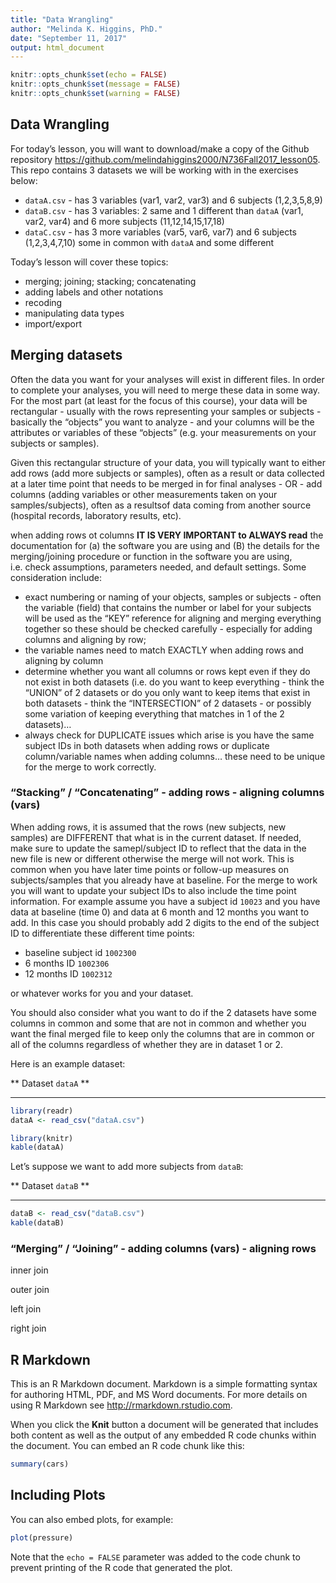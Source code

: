 ```yaml
---
title: "Data Wrangling"
author: "Melinda K. Higgins, PhD."
date: "September 11, 2017"
output: html_document
---
```


```r
knitr::opts_chunk$set(echo = FALSE)
knitr::opts_chunk$set(message = FALSE)
knitr::opts_chunk$set(warning = FALSE)
```

## Data Wrangling

For today's lesson, you will want to download/make a copy of the Github repository [https://github.com/melindahiggins2000/N736Fall2017_lesson05](https://github.com/melindahiggins2000/N736Fall2017_lesson05). This repo contains 3 datasets we will be working with in the exercises below: 

* `dataA.csv` - has 3 variables (var1, var2, var3) and 6 subjects (1,2,3,5,8,9)
* `dataB.csv` - has 3 variables: 2 same and 1 different than `dataA` (var1, var2, var4) and 6 more subjects (11,12,14,15,17,18)
* `dataC.csv` - has 3 more variables (var5, var6, var7) and 6 subjects (1,2,3,4,7,10) some in common with `dataA` and some different

Today's lesson will cover these topics:

* merging; joining; stacking; concatenating
* adding labels and other notations
* recoding
* manipulating data types
* import/export

## Merging datasets

Often the data you want for your analyses will exist in different files. In order to complete your analyses, you will need to merge these data in some way. For the most part (at least for the focus of this course), your data will be rectangular - usually with the rows representing your samples or subjects - basically the "objects" you want to analyze - and your columns will be the attributes or variables of these "objects" (e.g. your measurements on your subjects or samples).

Given this rectangular structure of your data, you will typically want to either add rows (add more subjects or samples), often as a result or data collected at a later time point that needs to be merged in for final analyses - OR - add columns (adding variables or other measurements taken on your samples/subjects), often as a resultsof data coming from another source (hospital records, laboratory results, etc).

when adding rows ot columns **IT IS VERY IMPORTANT to ALWAYS read** the documentation for (a) the software you are using and (B) the details for the merging/joining procedure or function in the software you are using, i.e. check assumptions, parameters needed, and default settings. Some consideration include:

* exact numbering or naming of your objects, samples or subjects - often the variable (field) that contains the number or label for your subjects will be used as the "KEY" reference for aligning and merging everything together so these should be checked carefully - especially for adding columns and aligning by row;
* the variable names need to match EXACTLY when adding rows and aligning by column
* determine whether you want all columns or rows kept even if they do not exist in both datasets (i.e. do you want to keep everything - think the "UNION" of 2 datasets or do you only want to keep items that exist in both datasets - think the "INTERSECTION" of 2 datasets - or possibly some variation of keeping everything that matches in 1 of the 2 datasets)...
* always check for DUPLICATE issues which arise is you have the same subject IDs in both datasets when adding rows or duplicate column/variable names when adding columns... these need to be unique for the merge to work correctly.

### "Stacking" / "Concatenating" - adding rows - aligning columns (vars)

When adding rows, it is assumed that the rows (new subjects, new samples) are DIFFERENT that what is in the current dataset. If needed, make sure to update the samepl/subject ID to reflect that the data in the new file is new or different otherwise the merge will not work. This is common when you have later time points or follow-up measures on subjects/samples that you already have at baseline. For the merge to work you will want to update your subject IDs to also include the time point information. For example assume you have a subject id `10023` and you have data at baseline (time 0) and data at 6 month and 12 months you want to add. In this case you should probably add 2 digits to the end of the subject ID to differentiate these different time points:

* baseline subject id `1002300`
* 6 months ID `1002306`
* 12 months ID `1002312`

or whatever works for you and your dataset.

You should also consider what you want to do if the 2 datasets have some columns in common and some that are not in common and whether you want the final merged file to keep only the columns that are in common or all of the columns regardless of whether they are in dataset 1 or 2.

Here is an example dataset:

** Dataset `dataA` **

---

```r
library(readr)
dataA <- read_csv("dataA.csv")

library(knitr)
kable(dataA)
```

Let's suppose we want to add more subjects from `dataB`:

** Dataset `dataB` **

---

```r
dataB <- read_csv("dataB.csv")
kable(dataB)
```






### "Merging" / "Joining" - adding columns (vars) - aligning rows

inner join

outer join

left join

right join









## R Markdown

This is an R Markdown document. Markdown is a simple formatting syntax for authoring HTML, PDF, and MS Word documents. For more details on using R Markdown see <http://rmarkdown.rstudio.com>.

When you click the **Knit** button a document will be generated that includes both content as well as the output of any embedded R code chunks within the document. You can embed an R code chunk like this:

```r
summary(cars)
```

## Including Plots

You can also embed plots, for example:

```r
plot(pressure)
```

Note that the `echo = FALSE` parameter was added to the code chunk to prevent printing of the R code that generated the plot.

